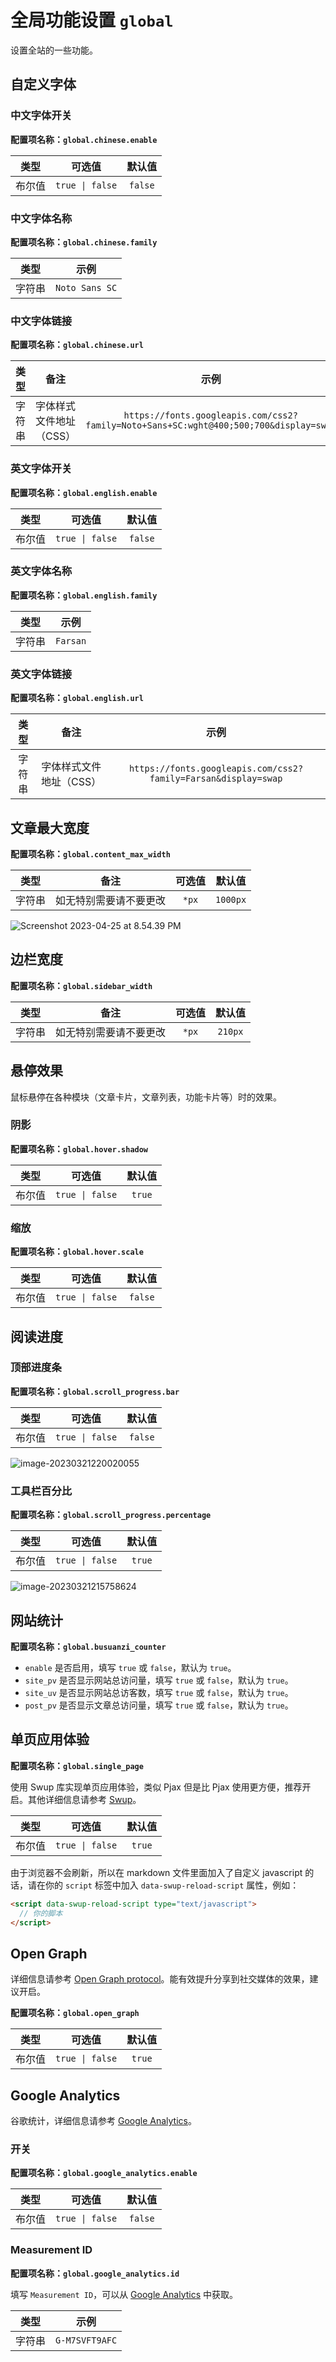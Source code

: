 # 全局功能设置 `global`

设置全站的一些功能。

## 自定义字体

### 中文字体开关


**配置项名称：`global.chinese.enable`**

| 类型 | 可选值 | 默认值 |
| :---: | :---: | :---: |
| 布尔值 | `true \| false` | `false` |

### 中文字体名称

**配置项名称：`global.chinese.family`**

| 类型 | 示例 |
| :---: | :---: |
| 字符串 | `Noto Sans SC` |

### 中文字体链接

**配置项名称：`global.chinese.url`**



| 类型 | 备注 | 示例 |
| :---: | :---: | :---: |
| 字符串 | 字体样式文件地址（CSS） | `https://fonts.googleapis.com/css2?family=Noto+Sans+SC:wght@400;500;700&display=swap` |

### 英文字体开关

**配置项名称：`global.english.enable`**

| 类型 | 可选值 | 默认值 |
| :---: | :---: | :---: |
| 布尔值 | `true \| false` | `false` |

### 英文字体名称

**配置项名称：`global.english.family`**

| 类型 | 示例 |
| :---: | :---: |
| 字符串 | `Farsan` |

### 英文字体链接

**配置项名称：`global.english.url`**

| 类型 | 备注 | 示例 |
| :---: | :---: | :---: |
| 字符串 | 字体样式文件地址（CSS） | `https://fonts.googleapis.com/css2?family=Farsan&display=swap` |

## 文章最大宽度

**配置项名称：`global.content_max_width`**

|  类型  |          备注          | 可选值 |  默认值  |
| :----: | :--------------------: | :----: | :------: |
| 字符串 | 如无特别需要请不要更改 | `*px`  | `1000px` |

![Screenshot 2023-04-25 at 8.54.39 PM](https://evan.beee.top/img/2023/04/25/ed869ac94c0d19f932a5d8ea3147454c.png)

## 边栏宽度

**配置项名称：`global.sidebar_width`**

| 类型 | 备注 | 可选值 | 默认值 |
| :---: | :---: | :---: | :---: |
| 字符串 | 如无特别需要请不要更改 | `*px` | `210px` |

## 悬停效果

鼠标悬停在各种模块（文章卡片，文章列表，功能卡片等）时的效果。

### 阴影

**配置项名称：`global.hover.shadow`**

| 类型 | 可选值 | 默认值 |
| :---: | :---: | :---: |
| 布尔值 | `true \| false` | `true` |

### 缩放

**配置项名称：`global.hover.scale`**

| 类型 | 可选值 | 默认值 |
| :---: | :---: | :---: |
| 布尔值 | `true \| false` | `false` |

## 阅读进度

### 顶部进度条

**配置项名称：`global.scroll_progress.bar`**

| 类型 | 可选值 | 默认值 |
| :---: | :---: | :---: |
| 布尔值 | `true \| false` | `false` |

![image-20230321220020055](https://evan.beee.top/img/2023/03/21/14879ceb5870b3329265df4c65c3bb27.png)

### 工具栏百分比

**配置项名称：`global.scroll_progress.percentage`**


| 类型 | 可选值 | 默认值 |
| :---: | :---: | :---: |
| 布尔值 | `true \| false` | `true` |

![image-20230321215758624](https://evan.beee.top/img/2023/03/21/5363ff8c63f69f61cbf2ce595147a760.png)

## 网站统计

**配置项名称：`global.busuanzi_counter`**

- `enable` 是否启用，填写 `true` 或 `false`，默认为 `true`。
- `site_pv` 是否显示网站总访问量，填写 `true` 或 `false`，默认为 `true`。
- `site_uv` 是否显示网站总访客数，填写 `true` 或 `false`，默认为 `true`。
- `post_pv` 是否显示文章总访问量，填写 `true` 或 `false`，默认为 `true`。

## 单页应用体验

**配置项名称：`global.single_page`**

使用 Swup 库实现单页应用体验，类似 Pjax 但是比 Pjax 使用更方便，推荐开启。其他详细信息请参考 [Swup](https://swup.js.org/)。

| 类型 | 可选值 | 默认值 |
| :---: | :---: | :---: |
| 布尔值 | `true \| false` | `true` |

由于浏览器不会刷新，所以在 markdown 文件里面加入了自定义 javascript 的话，请在你的 `script` 标签中加入 `data-swup-reload-script` 属性，例如：

```html
<script data-swup-reload-script type="text/javascript">
  // 你的脚本
</script>
```

## Open Graph

详细信息请参考 [Open Graph protocol](https://ogp.me/)。能有效提升分享到社交媒体的效果，建议开启。

**配置项名称：`global.open_graph`**

| 类型 | 可选值 | 默认值 |
| :---: | :---: | :---: |
| 布尔值 | `true \| false` | `true` |

## Google Analytics

谷歌统计，详细信息请参考 [Google Analytics](https://analytics.google.com/)。

### 开关

**配置项名称：`global.google_analytics.enable`**

| 类型 | 可选值 | 默认值 |
| :---: | :---: | :---: |
| 布尔值 | `true \| false` | `false` |

### Measurement ID

**配置项名称：`global.google_analytics.id`**

填写 `Measurement ID`，可以从 [Google Analytics](https://analytics.google.com/) 中获取。

| 类型 | 示例 |
| :---: | :---: |
| 字符串 | `G-M7SVFT9AFC` |
